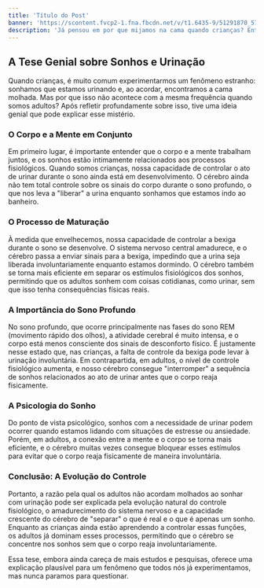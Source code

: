 ```yaml
---
title: 'Título do Post'
banner: 'https://scontent.fvcp2-1.fna.fbcdn.net/v/t1.6435-9/51291870_578876865857649_8257876385285013504_n.jpg?_nc_cat=111&ccb=1-7&_nc_sid=cc71e4&_nc_ohc=y0jaQ5a3INoQ7kNvgGuFJ3N&_nc_zt=23&_nc_ht=scontent.fvcp2-1.fna&_nc_gid=APQkgnEYffQEK8u-0YEsYm9&oh=00_AYAqwVsbVfFnfgdzDHGPgzptsnmuqREHo6NpT6nP5eXm2A&oe=675B9E17'
description: 'Já pensou em por que mijamos na cama quando crianças? Então venha comigo solucionar este mistério!'
---
```


## A Tese Genial sobre Sonhos e Urinação

Quando crianças, é muito comum experimentarmos um fenômeno estranho: sonhamos que estamos urinando e, ao acordar, encontramos a cama molhada. Mas por que isso não acontece com a mesma frequência quando somos adultos? Após refletir profundamente sobre isso, tive uma ideia genial que pode explicar esse mistério.

### O Corpo e a Mente em Conjunto

Em primeiro lugar, é importante entender que o corpo e a mente trabalham juntos, e os sonhos estão intimamente relacionados aos processos fisiológicos. Quando somos crianças, nossa capacidade de controlar o ato de urinar durante o sono ainda está em desenvolvimento. O cérebro ainda não tem total controle sobre os sinais do corpo durante o sono profundo, o que nos leva a "liberar" a urina enquanto sonhamos que estamos indo ao banheiro.

### O Processo de Maturação

À medida que envelhecemos, nossa capacidade de controlar a bexiga durante o sono se desenvolve. O sistema nervoso central amadurece, e o cérebro passa a enviar sinais para a bexiga, impedindo que a urina seja liberada involuntariamente enquanto estamos dormindo. O cérebro também se torna mais eficiente em separar os estímulos fisiológicos dos sonhos, permitindo que os adultos sonhem com coisas cotidianas, como urinar, sem que isso tenha consequências físicas reais.

### A Importância do Sono Profundo

No sono profundo, que ocorre principalmente nas fases do sono REM (movimento rápido dos olhos), a atividade cerebral é muito intensa, e o corpo está menos consciente dos sinais de desconforto físico. É justamente nesse estado que, nas crianças, a falta de controle da bexiga pode levar à urinação involuntária. Em contrapartida, em adultos, o nível de controle fisiológico aumenta, e nosso cérebro consegue "interromper" a sequência de sonhos relacionados ao ato de urinar antes que o corpo reaja fisicamente.

### A Psicologia do Sonho

Do ponto de vista psicológico, sonhos com a necessidade de urinar podem ocorrer quando estamos lidando com situações de estresse ou ansiedade. Porém, em adultos, a conexão entre a mente e o corpo se torna mais eficiente, e o cérebro muitas vezes consegue bloquear esses estímulos para evitar que o corpo reaja fisicamente de maneira involuntária.

### Conclusão: A Evolução do Controle

Portanto, a razão pela qual os adultos não acordam molhados ao sonhar com urinação pode ser explicada pela evolução natural do controle fisiológico, o amadurecimento do sistema nervoso e a capacidade crescente do cérebro de "separar" o que é real e o que é apenas um sonho. Enquanto as crianças ainda estão aprendendo a controlar essas funções, os adultos já dominam esses processos, permitindo que o cérebro se concentre nos sonhos sem que o corpo reaja involuntariamente.

Essa tese, embora ainda careça de mais estudos e pesquisas, oferece uma explicação plausível para um fenômeno que todos nós já experimentamos, mas nunca paramos para questionar.